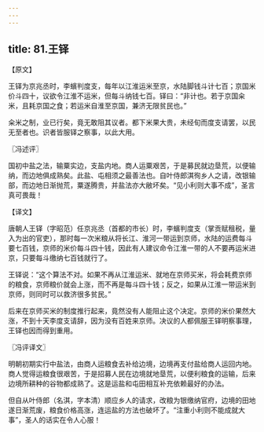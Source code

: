 ```yaml
---
---
---
```

title: 81.王铎
---



【原文】

王铎为京兆丞时，李蠙判度支，每年以江淮运米至京，水陆脚钱斗计七百；京国米价斗四十，议欲令江淮不运米，但每斗纳钱七百。铎曰：“非计也。若于京国籴米，且耗京国之食；若运米自淮至京国，兼济无限贫民也。”

籴米之制，业已行矣，竟无敢阻其议者。都下米果大贵，未经旬而度支请罢，以民无至者也。识者皆服铎之察事，以此大用。

〖冯述评〗

国初中盐之法，输粟实边，支盐内地。商人运粟艰苦，于是募民就边垦荒，以便输纳，而边地俱成熟矣。此盐、屯相须之最善法也。自叶侍郎淇徇乡人之请，改银输部，而边地日渐抛荒，粟遂腾贵，并盐法亦大敝坏矣。“见小利则大事不成”，圣言真可畏哉！

【译文】

唐朝人王铎（字昭范）任京兆丞（首都的市长）时，李蠙判度支（掌贡赋租税，量入为出的官吏），那时每一次米粮从将长江、淮河一带运到京师，水陆的运费每斗要七百钱，京师的米价每斗四十钱，因此有人建议命令江淮一带的人不要再运米进京，只要每斗缴纳七百钱就行了。

王铎说：“这个算法不对。如果不再从江淮运米、就地在京师买米，将会耗费京师的粮食，京师粮价就会上涨，而不再是每斗四十钱；反之，如果从江淮一带运米到京师，则同时可以救济很多贫民。”

后来在京师买米的制度推行起来，竟然没有人能阻止这个决定。京师的米价果然大涨，不到十天李度支请辞，因为没有百姓来京师。决议的人都佩服王铎明察事理，王铎也因而得到重用。

〖冯评译文〗

明朝初期实行中盐法，由商人运粮食去补给边境，边境再支付盐给商人运回内地。商人觉得运粮食很艰苦，于是招募人民在边境就地垦荒，以便利粮食的运输，后来边境所耕种的谷物都成熟了。这是运盐和屯田相互补充依赖最好的办法。

但自从叶侍郎（名淇，字本清）顺应乡人的请求，改粮为银缴纳官府，边境的田地遂日渐荒废，粮食价格高涨，连运盐的方法也破坏了。“注重小利则不能成就大事”，圣人的话实在令人心服！